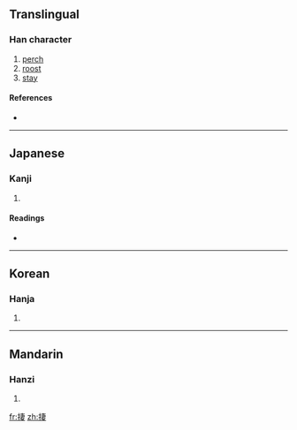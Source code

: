 ==Translingual==

===Han character===
{{Han char|rn=64|rad=手|as=08|sn=11|four=|canj=手十中女 (QJLV)}}

# [[perch]]
# [[roost]]
# [[stay]]

====References====
* {{Han ref|kx=0436.040|dkj=12227|dj=0785.170|hdz=31894.030|uh=637F|ud=25471}}

----

==Japanese==

===Kanji===
{{ja-kanji|grade=|rs=手08}}

# {{defn|Japanese}}

====Readings====
* {{ja-readings|on=[[せい]] (sei)|kun=[[すむ]] (sumu)}}

----

==Korean==

===Hanja===
{{ko-hanja|hangeul=서|eumhun=|rv=seo|mr=sŏ|y=se}}

# {{defn|Korean}}

----

==Mandarin==

===Hanzi===
{{cmn-hanzi|pin=[[xī]] ([[xi1]])|wg=hsi<sup>1</sup>}}

# {{defn|Mandarin}}

[[fr:捿]]
[[zh:捿]]